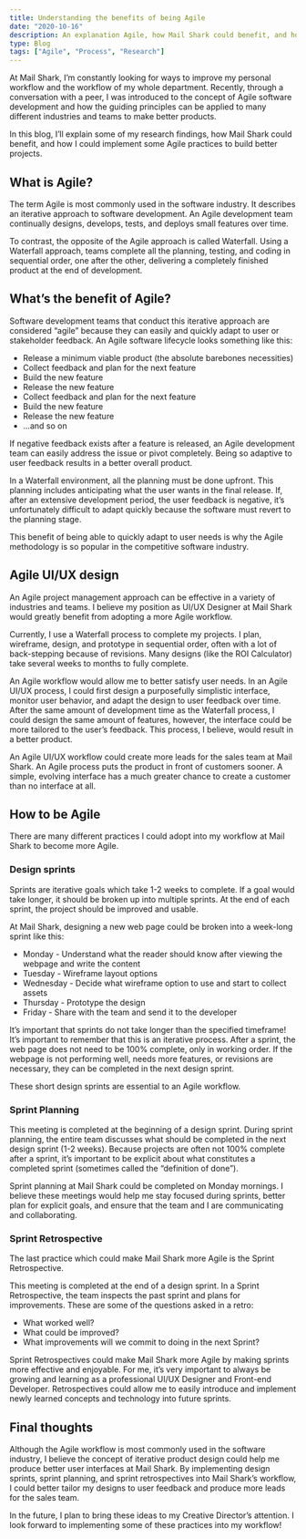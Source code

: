 ```yaml
---
title: Understanding the benefits of being Agile
date: "2020-10-16"
description: An explanation Agile, how Mail Shark could benefit, and how I could implement some Agile practices to build better projects.
type: Blog
tags: ["Agile", "Process", "Research"]
---
```


At Mail Shark, I’m constantly looking for ways to improve my personal workflow and the workflow of my whole department. Recently, through a conversation with a peer, I was introduced to the concept of Agile software development and how the guiding principles can be applied to many different industries and teams to make better products. 

In this blog, I’ll explain some of my research findings, how Mail Shark could benefit, and how I could implement some Agile practices to build better projects.

## What is Agile?
The term Agile is most commonly used in the software industry. It describes an iterative approach to software development. An Agile development team continually designs, develops, tests, and deploys small features over time.

To contrast, the opposite of the Agile approach is called Waterfall. Using a Waterfall approach, teams complete all the planning, testing, and coding in sequential order, one after the other, delivering a completely finished product at the end of development.

## What’s the benefit of Agile?

Software development teams that conduct this iterative approach are considered “agile” because they can easily and quickly adapt to user or stakeholder feedback. An Agile software lifecycle looks something like this:

- Release a minimum viable product (the absolute barebones necessities)
- Collect feedback and plan for the next feature
- Build the new feature
- Release the new feature
- Collect feedback and plan for the next feature
- Build the new feature
- Release the new feature
- ...and so on

If negative feedback exists after a feature is released, an Agile development team can easily address the issue or pivot completely. Being so adaptive to user feedback results in a better overall product. 

In a Waterfall environment, all the planning must be done upfront. This planning includes anticipating what the user wants in the final release. If, after an extensive development period, the user feedback is negative, it’s unfortunately difficult to adapt quickly because the software must revert to the planning stage.

This benefit of being able to quickly adapt to user needs is why the Agile methodology is so popular in the competitive software industry.

## Agile UI/UX design

An Agile project management approach can be effective in a variety of industries and teams. I believe my position as UI/UX Designer at Mail Shark would greatly benefit from adopting a more Agile workflow.

Currently, I use a Waterfall process to complete my projects. I plan, wireframe, design, and prototype in sequential order, often with a lot of back-stepping because of revisions. Many designs (like the <LinkIn to="/work/roi-calc">ROI Calculator</LinkIn>) take several weeks to months to fully complete. 

An Agile workflow would allow me to better satisfy user needs. In an Agile UI/UX process, I could first design a purposefully simplistic interface, monitor user behavior, and adapt the design to user feedback over time. After the same amount of development time as the Waterfall process, I could design the same amount of features, however, the interface could be more tailored to the user’s feedback. This process, I believe, would result in a better product.

An Agile UI/UX workflow could create more leads for the sales team at Mail Shark. An Agile process puts the product in front of customers sooner. A simple, evolving interface has a much greater chance to create a customer than no interface at all. 

## How to be Agile

There are many different practices I could adopt into my workflow at Mail Shark to become more Agile. 

### Design sprints

Sprints are iterative goals which take 1-2 weeks to complete. If a goal would take longer, it should be broken up into multiple sprints. At the end of each sprint, the project should be improved and usable.

At Mail Shark, designing a new web page could be broken into a week-long sprint like this:

- Monday - Understand what the reader should know after viewing the webpage and write the content
- Tuesday - Wireframe layout options
- Wednesday - Decide what wireframe option to use and start to collect assets
- Thursday - Prototype the design
- Friday - Share with the team and send it to the developer

It’s important that sprints do not take longer than the specified timeframe! It’s important to remember that this is an iterative process. After a sprint, the web page does not need to be 100% complete, only in working order. If the webpage is not performing well, needs more features, or revisions are necessary, they can be completed in the next design sprint. 

These short design sprints are essential to an Agile workflow.

### Sprint Planning

This meeting is completed at the beginning of a design sprint. During sprint planning, the entire team discusses what should be completed in the next design sprint (1-2 weeks). Because projects are often not 100% complete after a sprint, it’s important to be explicit about what constitutes a completed sprint (sometimes called the “definition of done”). 

Sprint planning at Mail Shark could be completed on Monday mornings. I believe these meetings would help me stay focused during sprints, better plan for explicit goals, and ensure that the team and I are communicating and collaborating.  

### Sprint Retrospective

The last practice which could make Mail Shark more Agile is the Sprint Retrospective. 

This meeting is completed at the end of a design sprint. In a Sprint Retrospective, the team inspects the past sprint and plans for improvements. These are some of the questions asked in a retro:

- What worked well?
- What could be improved?
- What improvements will we commit to doing in the next Sprint?

Sprint Retrospectives could make Mail Shark more Agile by making sprints more effective and enjoyable. For me, it’s very important to always be growing and learning as a professional UI/UX Designer and Front-end Developer. Retrospectives could allow me to easily introduce and implement newly learned concepts and technology into future sprints. 

## Final thoughts

Although the Agile workflow is most commonly used in the software industry, I believe the concept of iterative product design could help me produce better user interfaces at Mail Shark. By implementing design sprints, sprint planning, and sprint retrospectives into Mail Shark’s workflow, I could better tailor my designs to user feedback and produce more leads for the sales team. 

In the future, I plan to bring these ideas to my Creative Director’s attention. I look forward to implementing some of these practices into my workflow!